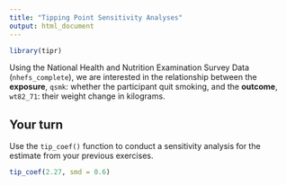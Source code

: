 ```yaml
---
title: "Tipping Point Sensitivity Analyses"
output: html_document
---
```



```r
library(tipr)
```

Using the National Health and Nutrition Examination Survey Data (`nhefs_complete`), we are interested in the relationship between the **exposure**, `qsmk`: whether the participant quit smoking, and the **outcome**, `wt82_71`: their weight change in kilograms.

## Your turn

Use the `tip_coef()` function to conduct a sensitivity analysis for the estimate from your previous exercises.

```r
tip_coef(2.27, smd = 0.6)
```


